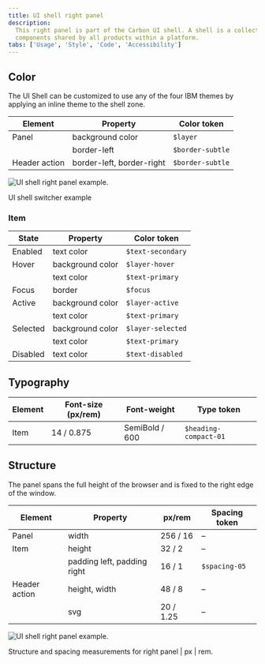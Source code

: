 ```yaml
---
title: UI shell right panel
description:
  This right panel is part of the Carbon UI shell. A shell is a collection of
  components shared by all products within a platform.
tabs: ['Usage', 'Style', 'Code', 'Accessibility']
---
```


## Color

The UI Shell can be customized to use any of the four IBM themes by applying an
inline theme to the shell zone.

| Element       | Property                  | Color token      |
| ------------- | ------------------------- | ---------------- |
| Panel         | background color          | `$layer`         |
|               | border-left               | `$border-subtle` |
| Header action | border-left, border-right | `$border-subtle` |

<Row>
<Column colLg={8}>

![UI shell right panel example.](images/right-panel-style-1.png)

<Caption>UI shell switcher example</Caption>

</Column>
</Row>

### Item

| State    | Property         | Color token       |
| -------- | ---------------- | ----------------- |
| Enabled  | text color       | `$text-secondary` |
| Hover    | background color | `$layer-hover`    |
|          | text color       | `$text-primary`   |
| Focus    | border           | `$focus`          |
| Active   | background color | `$layer-active`   |
|          | text color       | `$text-primary`   |
| Selected | background color | `$layer-selected` |
|          | text color       | `$text-primary`   |
| Disabled | text color       | `$text-disabled`  |

## Typography

| Element | Font-size (px/rem) | Font-weight    | Type token            |
| ------- | ------------------ | -------------- | --------------------- |
| Item    | 14 / 0.875         | SemiBold / 600 | `$heading-compact-01` |

## Structure

The panel spans the full height of the browser and is fixed to the right edge of
the window.

| Element       | Property                    | px/rem    | Spacing token |
| ------------- | --------------------------- | --------- | ------------- |
| Panel         | width                       | 256 / 16  | –             |
| Item          | height                      | 32 / 2    | –             |
|               | padding left, padding right | 16 / 1    | `$spacing-05` |
| Header action | height, width               | 48 / 8    | –             |
|               | svg                         | 20 / 1.25 | –             |

![UI shell right panel example.](images/right-panel-style-2.png)

<Caption fullwidth>
  Structure and spacing measurements for right panel | px | rem.
</Caption>
